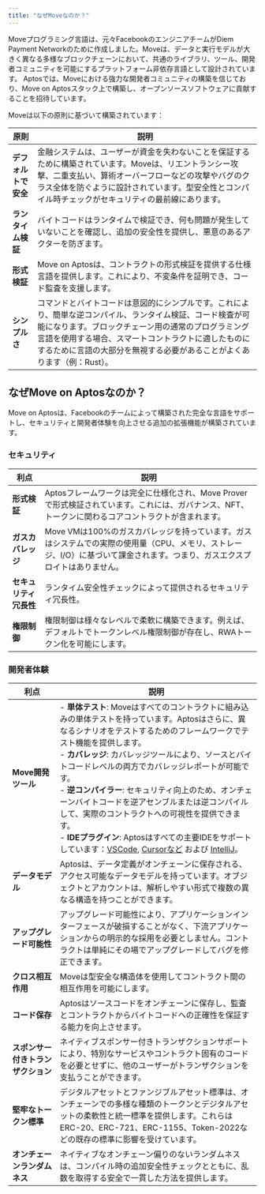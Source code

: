 ```yaml
---
title: "なぜMoveなのか？"
---
```


Moveプログラミング言語は、元々FacebookのエンジニアチームがDiem Payment Networkのために作成しました。Moveは、データと実行モデルが大きく異なる多様なブロックチェーンにおいて、共通のライブラリ、ツール、開発者コミュニティを可能にするプラットフォーム非依存言語として設計されています。
Aptosでは、Moveにおける強力な開発者コミュニティの構築を信じており、Move on Aptosスタック上で構築し、オープンソースソフトウェアに貢献することを招待しています。

Moveは以下の原則に基づいて構築されています：

| **原則**            | **説明**                                                                                                                                                                                                                                                                               |
| ------------------------ | --------------------------------------------------------------------------------------------------------------------------------------------------------------------------------------------------------------------------------------------------------------------------------------------- |
| **デフォルトで安全**    | 金融システムは、ユーザーが資金を失わないことを保証するために構築されています。Moveは、リエントランシー攻撃、二重支払い、算術オーバーフローなどの攻撃やバグのクラス全体を防ぐように設計されています。型安全性とコンパイル時チェックがセキュリティの最前線にあります。              |
| **ランタイム検証** | バイトコードはランタイムで検証でき、何も問題が発生していないことを確認し、追加の安全性を提供し、悪意のあるアクターを防ぎます。                                                                                                                                                        |
| **形式検証**  | Move on Aptosは、コントラクトの形式検証を提供する仕様言語を提供します。これにより、不変条件を証明でき、コード監査を支援します。                                                                                                                                               |
| **シンプルさ**           | コマンドとバイトコードは意図的にシンプルです。これにより、簡単な逆コンパイル、ランタイム検証、コード検査が可能になります。ブロックチェーン用の通常のプログラミング言語を使用する場合、スマートコントラクトに適したものにするために言語の大部分を無視する必要があることがよくあります（例：Rust）。 |

## なぜMove on Aptosなのか？

Move on Aptosは、Facebookのチームによって構築された完全な言語をサポートし、セキュリティと開発者体験を向上させる追加の拡張機能が構築されています。

### セキュリティ

| **利点**          | **説明**                                                                                                                                         |
| ----------------------- | ------------------------------------------------------------------------------------------------------------------------------------------------------- |
| **形式検証** | Aptosフレームワークは完全に仕様化され、Move Proverで形式検証されています。これには、ガバナンス、NFT、トークンに関わるコアコントラクトが含まれます。 |
| **ガスカバレッジ**        | Move VMは100%のガスカバレッジを持っています。ガスはシステムでの実際の使用量（CPU、メモリ、ストレージ、I/O）に基づいて課金されます。つまり、ガスエクスプロイトはありません。       |
| **セキュリティ冗長性** | ランタイム安全性チェックによって提供されるセキュリティ冗長性。                                                                                                  |
| **権限制御** | 権限制御は様々なレベルで柔軟に構築できます。例えば、デフォルトでトークンレベル権限制御が存在し、RWAトークン化を可能にします。  |

### 開発者体験

| **利点**             | **説明**                                                                                                                                                                                                                                                                                                                                                                                                                                                                                                                                                                                                                                                             |
| -------------------------- | --------------------------------------------------------------------------------------------------------------------------------------------------------------------------------------------------------------------------------------------------------------------------------------------------------------------------------------------------------------------------------------------------------------------------------------------------------------------------------------------------------------------------------------------------------------------------------------------------------------------------------------------------------------------------- |
| **Move開発ツール** | - **単体テスト**: Moveはすべてのコントラクトに組み込みの単体テストを持っています。Aptosはさらに、異なるシナリオをテストするためのフレームワークでテスト機能を提供します。 <br /> - **カバレッジ**: カバレッジツールにより、ソースとバイトコードレベルの両方でカバレッジレポートが可能です。 <br /> - **逆コンパイラー**: セキュリティ向上のため、オンチェーンバイトコードを逆アセンブルまたは逆コンパイルして、実際のコントラクトへの可視性を提供できます。 <br /> - **IDEプラグイン**: Aptosはすべての主要IDEをサポートしています：[VSCode](https://marketplace.visualstudio.com/items?itemName=AptosLabs.move-on-aptos), [Cursorなど](https://open-vsx.org/extension/aptoslabs/move-on-aptos) および [IntelliJ](https://plugins.jetbrains.com/plugin/14721-move-on-aptos)。 |
| **データモデル**             | Aptosは、データ定義がオンチェーンに保存される、アクセス可能なデータモデルを持っています。オブジェクトとアカウントは、解析しやすい形式で複数の異なる構造を持つことができます。                                                                                                                                                                                                                                                                                                                                                                                                                                                                                                         |
| **アップグレード可能性**          | アップグレード可能性により、アプリケーションインターフェースが破損することがなく、下流アプリケーションからの明示的な採用を必要としません。コントラクトは単純にその場でアップグレードしてバグを修正できます。                                                                                                                                                                                                                                                                                                                                                                                                                                                          |
| **クロス相互作用**      | Moveは型安全な構造体を使用してコントラクト間の相互作用を可能にします。                                                                                                                                                                                                                                                                                                                                                                                                                                                                                                                                                                                                   |
| **コード保存**           | Aptosはソースコードをオンチェーンに保存し、監査とコントラクトからバイトコードへの正確性を保証する能力を向上させます。                                                                                                                                                                                                                                                                                                                                                                                                                                                                                                                                                               |
| **スポンサー付きトランザクション** | ネイティブスポンサー付きトランザクションサポートにより、特別なサービスやコントラクト固有のコードを必要とせずに、他のユーザーがトランザクションを支払うことができます。                                                                                                                                                                                                                                                                                                                                                                                                                                                                                                     |
| **堅牢なトークン標準** | デジタルアセットとファンジブルアセット標準は、オンチェーンでの多様な種類のトークンとデジタルアセットの柔軟性と統一標準を提供します。これらはERC-20、ERC-721、ERC-1155、Token-2022などの既存の標準に影響を受けています。                                                                                                                                                                                                                                                                                                                                                                                                                                            |
| **オンチェーンランダムネス**    | ネイティブなオンチェーン偏りのないランダムネスは、コンパイル時の追加安全性チェックとともに、乱数を取得する安全で一貫した方法を提供します。                                                                                                                                                                                                                                                                                                                                                                                                                                                                                                               |
